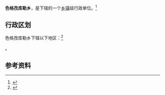 {{中国乡级行政区|65/32/21/209/000}}

'''色格孜库勒乡'''，是{{PRC admin/fullname|65/32/21/209/000|3}}下辖的一个[[乡镇|乡镇]]级行政单位。<ref>{{PRC admin/ref sgc|{{PRC admin/parent|65/32/21/209/000}}}}</ref>

== 行政区划 ==

色格孜库勒乡下辖以下地区：<ref>{{PRC admin/ref sgc|65/32/21/209/000}}</ref>

{{PRC admin/children|65/32/21/209/000}}。

== 参考资料 ==

{{reflist}}

{{行政区划小作品}}
{{PRC admin/navcat|65/32/21/209/000}}